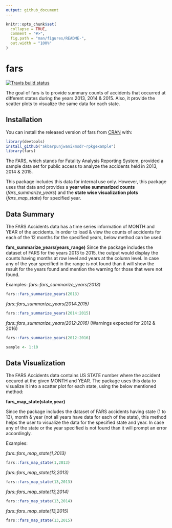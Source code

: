 ```yaml
---
output: github_document
---
```


<!-- README.md is generated from README.Rmd. Please edit that file -->

```r
knitr::opts_chunk$set(
  collapse = TRUE,
  comment = "#>",
  fig.path = "man/figures/README-",
  out.width = "100%"
)
```

# fars

<!-- badges: start -->
[![Travis build status](https://travis-ci.org/akbarpunjwani/msdr-rpkgexample.svg?branch=main)](https://travis-ci.org/akbarpunjwani/msdr-rpkgexample)
<!-- badges: end -->

The goal of fars is to provide summary counts of accidents that occurred at different states during the years 2013, 2014 & 2015. Also, it provide the scatter plots to visualize the same data for each state.

## Installation

You can install the released version of fars from [CRAN](https://CRAN.R-project.org) with:

``` r
library(devtools)
install_github("akbarpunjwani/msdr-rpkgexample")
library(fars)
```

The FARS, which stands for Fatality Analysis Reporting System, provided a sample data set for public access to analyze the accidents held in 2013, 2014 & 2015. 

This package includes this data for internal use only. However, this package uses that data and provides a **year wise summarized counts** (*fars_summarize_years*) and the **state wise visualization plots** (*fars_map_state*) for specified year.

## Data Summary ##
The FARS Accidents data has a time series information of MONTH and YEAR of the accidents. In order to load & view the counts of accidents for each of the 12 months for the specified years, below method can be used:

**fars_summarize_years(years_range)**
Since the package includes the dataset of FARS for the years 2013 to 2015, the output would display the counts having months at row level and years at the column level. 
In case any of the year specified in the range is not found than it will show the result for the years found and mention the warning for those that were not found.

Examples:
*fars::fars_summarize_years(2013)*
```r
fars::fars_summarize_years(2013)
```

*fars::fars_summarize_years(2014:2015)*
```r
fars::fars_summarize_years(2014:2015)
```

*fars::fars_summarize_years(2012:2016)* (Warnings expected for 2012 & 2016)
```r
fars::fars_summarize_years(2012:2016)
```


```r
sample <- 1:10
```

## Data Visualization ##
The FARS Accidents data contains US STATE number where the accident occured at the given MONTH and YEAR. The package uses this data to visualize it into a scatter plot for each state, using the below mentioned method:

**fars_map_state(state,year)**

Since the package includes the dataset of FARS accidents having state (1 to 13), month & year (not all years have data for each of the state), this method helps the user to visualize the data for the specified state and year.
In case any of the state or the year specified is not found than it will prompt an error accordingly.

Examples:

*fars::fars_map_state(1,2013)*

```r
fars::fars_map_state(1,2013)
```

*fars::fars_map_state(13,2013)*

```r
fars::fars_map_state(13,2013)
```

*fars::fars_map_state(13,2014)*

```r
fars::fars_map_state(13,2014)
```

*fars::fars_map_state(13,2015)*

```r
fars::fars_map_state(13,2015)
```
